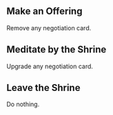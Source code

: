 == Make an Offering ==

Remove any negotiation card.

== Meditate by the Shrine ==

Upgrade any negotiation card.

== Leave the Shrine == 

Do nothing.
